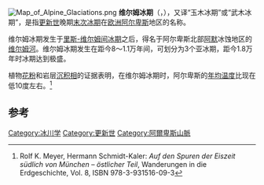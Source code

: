 [[File:Map_of_Alpine_Glaciations.png|thumb]]
'''维尔姆冰期'''（{{lang-en|Würm glaciation}}，{{lang-de|Würm-Kaltzeit}}），又译“玉木冰期”或“武木冰期”，是指[[更新世|更新世]]晚期[[末次冰期|末次冰期]]在[[欧洲|欧洲]][[阿尔卑斯|阿尔卑斯]]地区的名称。

维尔姆冰期发生于[[里斯-维尔姆间冰期|里斯-维尔姆间冰期]]之后，得名于阿尔卑斯北部[[阿默|阿默]]冰蚀地区的[[维尔姆河|维尔姆河]]。维尔姆冰期发生在距今8～1.1万年间，可划分为3个亚冰期，距今1.8万年时冰期达到极盛。

植物[[花粉|花粉]]和岩层[[沉积相|沉积相]]的证据表明，在维尔姆冰期时，阿尔卑斯的[[年均温度|年均温度]]比现在低10度左右。<ref>Rolf K. Meyer, Hermann Schmidt-Kaler: ''Auf den Spuren der Eiszeit südlich von München – östlicher Teil'', Wanderungen in die Erdgeschichte, Vol. 8, ISBN 978-3-931516-09-3</ref>

==参考==
{{reflist}}

[[Category:冰川学|Category:冰川学]]
[[Category:更新世|Category:更新世]]
[[Category:阿爾卑斯山脈|Category:阿爾卑斯山脈]]